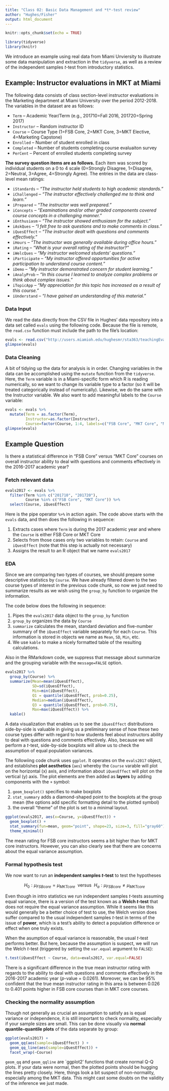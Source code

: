 ```yaml
---
title: "Class 02: Basic Data Management and *t*-test review"
author: "Hughes/Fisher"
output: html_document
---
```


```r
knitr::opts_chunk$set(echo = TRUE)
```

```r
library(tidyverse)
library(knitr)
```


We introduce an example using real data from Miami Unviersity to illustrate some data manipulation and extraction in the `tidyverse`, as well as a review of the independent samples $t$-test from introductory statistics.

## Example: Instructor evaluations in MKT at Miami

The following data consists of class section-level instructor evaluations in the Marketing department at Miami University over the period 2012-2018. The variables in the dataset are as follows:

* `Term`	-- Academic Year/Term (e.g., 201710=Fall 2016, 201720=Spring 2017)
* `Instructor`	-- Random instructor ID
* `Course`	-- Course Type (1=FSB Core, 2=MKT Core, 3=MKT Elective, 4=Marketing Capstone)
* `Enrolled`	-- Number of student enrolled in class
* `Completed`	-- Number of students completing course evaluaiton survey
* `PerCent`	-- Percent of enrolled students completing survey

**The survey question items are as follows.**  Each item was scored by individual students on a 0 to 4 scale (0=Strongly Disagree, 1=Disagree, 2=Neutral, 3=Agree, 4=Strongly Agree).  The entries in the data are class-level mean ratings:

* `iStandards` -- *"The instructor held students to high academic standards."*  
* `iChallenged`	-- *"The instructor effectively challenged me to think and learn."*  
* `iPrepared`	-- *"The instructor was well prepared."*  
* `iConcepts`	-- *"Examinations and/or other graded components covered course concepts in a challenging manner."*  
* `iEnthusiasm`	-- *"The instructor showed enthusiasm for the subject."*  
* `iAskQues`	-- *"I felt free to ask questions and to make comments in class."*  
* `iQuesEffect`	-- *"The instructor dealt with questions and comments effectively."*  
* `iHours`	-- *"The instructor was generally available during office hours."*  
* `iRating`	-- *"What is your overall rating of the instructor?"*  
* `iWelcQues`	-- *"My instructor welcomed students' questions."*  
* `iParticipate` -- *"My instructor offered opportunities for active participation to understand course content."*  
* `iDemo`	-- *"My instructor demonstrated concern for student learning."*  
* `iAnalyProb`	-- *"In this course I learned to analyze complex problems or think about complex issues."*  
* `iTopicApp`	-- *"My appreciation for this topic has increased as a result of this course."*  
* `iUnderstand`	-- *"I have gained an understanding of this material."*  


### Data Input

We read the data directly from the CSV file in Hughes' data repository into a data set called `evals` using the following code.  Because the file is remote, the `read.csv` function must include the path to the file's location:

```r
evals <- read.csv("http://users.miamioh.edu/hughesmr/sta363/teachingEvals.csv")
glimpse(evals)
```

### Data Cleaning 

A bit of tidying up the data for analysis is in order.  Changing variables in the data can be accomplished using the `mutate` function from the `tidyverse`.  Here, the `Term` variable is in a Miami-specific form which R is reading numerically, so we want to change its variable type to a factor (so it will be treated categorically instead of numerically). Likewise, we do the same with the Instructor variable.  We also want to add meaningful labels to the `Course` variable:

```r
evals <- evals %>%
  mutate(Term = as.factor(Term),
         Instructor=as.factor(Instructor),
         Course=factor(Course, 1:4, labels=c("FSB Core", "MKT Core", "MKT Elective", "MKT Capstone")))
glimpse(evals)
```

## Example Question

Is there a statistical difference in "FSB Core" versus "MKT Core" courses on overall instructor ability to deal with questions and comments effectively in the 2016-2017 academic year?

### Fetch relevant data

```r
evals2017 <- evals %>% 
  filter(Term %in% c("201710", "201720"),
         Course %in% c("FSB Core", "MKT Core")) %>%
  select(Course, iQuesEffect)
```

Here is the pipe operator `%>%` in action again.  The code above starts with the `evals` data, and then does the following in sequence:

1. Extracts cases where `Term` is during the 2017 academic year and where the `Course` is either FSB Core or MKT Core
2. Selects from those cases only two variables to retain: `Course` and `iQuesEffect` (note that this step is actually not necessary) 
3. Assigns the result to an R object that we name `evals2017`

### EDA

Since we are comparing two types of courses, we should prepare some descriptive statistics by `Course`.  We have already filtered down to the two course types of interest in the previous code chunk, so now we just need to summarize results as we wish using the `group_by` function to organize the information.

The code below does the following in sequence:

1. Pipes the `evals2017` data object to the `group_by` function
2. `group_by` organizes the data by `Course`
3. `summarize` calculates the mean, standard deviation and five-number summary of the `iQuesEffect` variable separately for each `Course`.  This information is stored in objects we name as `Mean`, `SD`, `Min`, etc.
4. We use `kable` to make a nicely formatted table of the resulting calculations.

Also in the RMarkdown code, we suppress that message about summarize and the grouping variable with the `message=FALSE` option.

```r
evals2017 %>%
  group_by(Course) %>%
  summarize(Mean=mean(iQuesEffect),
            SD=sd(iQuesEffect),
            Min=min(iQuesEffect),
            Q1 = quantile(iQuesEffect, prob=0.25),
            Median=median(iQuesEffect),
            Q3 = quantile(iQuesEffect, prob=0.75),
            Max=max(iQuesEffect)) %>%
  kable()
```

A data visualization that enables us to see the `iQuesEffect` distributions side-by-side is valuable in giving us a preliminary sense of how these two course types differ with regard to how students feel about instructors ability to deal with questions and comments effectively.  Also, because we will perform a *t*-test, side-by-side boxplots will allow us to check the assumption of equal population variances. 

The followiing code chunk uses `ggplot`.  It operates on the `evals2017` object, and establishes **plot aesthetics** (`aes`) whereby the `Course` varable will plot on the horizontal (x) axis, and information about `iQuesEffect` will plot on the vertical (y) axis.  The plot elements are then added as **layers** by adding components with the `+` symbol:

1. `geom_boxplot()` specifies to make boxplots
2. `stat_summary` adds a diamond-shaped point to the boxplots at the group mean (the options add specific formatting detail to the plotted symbol)
3. the overall "theme" of the plot is set to a minimal layout.

```r
ggplot(evals2017, aes(x=Course, y=iQuesEffect)) + 
  geom_boxplot() + 
  stat_summary(fun=mean, geom="point", shape=23, size=3, fill="gray60") + 
  theme_minimal()
```

The mean rating for FSB core instructors seems a bit higher than for MKT core instructors.  However, you can also clearly see that there are concerns about the equal variance assumption.

### Formal hypothesis test

We now want to run an **independent samples *t*-test** to test the hypotheses

$$H_0: \mu_{FSBcore} = \mu_{MKTcore} ~~ \textrm{versus} ~~ H_a: \mu_{FSBcore} \neq \mu_{MKTcore} $$

Even though in intro statistics we run independent samples *t*-tests assuming equal variance, there is a version of the test known as a **Welch *t*-test** that does not require the equal variance assumption.  While it seems like this would generally be a better choice of test to use, the Welch version does suffer compared to the usual independent samples *t*-test in terms of the issue of **power**, which is a test's ability to detect a population difference or effect when one truly exists.  

When the asumption of equal variance is reasonable, the usual *t*-test performs better.  But here, because the assumption is suspect, we will run the Welch *t*-test (triggered by setting the `var.equal` argument to `FALSE`):

```r
t.test(iQuesEffect ~ Course, data=evals2017, var.equal=FALSE)
```

There is a significant difference in the true mean instructor rating with regards to the ability to deal with questions and comments effectively in the 2016-2017 academic year (*p*-value = 0.0261).  Moreover, we can be 95% confident that the true mean instructor rating in this area is between 0.026 to 0.401 points higher in FSB core courses than in MKT core courses.

### Checking the normality assumption

Though not generally as crucial an assumption to satisfy as is equal variance or independence, it is still important to check normality, especially if your sample sizes are small.  This can be done visually via **normal quantile-quantile plots** of the data separate by group:

```r
ggplot(evals2017) + 
  geom_qq(aes(sample=iQuesEffect) ) + 
  geom_qq_line(aes(sample=iQuesEffect)) + 
  facet_wrap(~Course)
```

`geom_qq` and `geom_qqline` are `ggplot2' functions that create normal Q-Q plots.  If your data were normal, then the plotted points should be hugging the lines pretty closely. Here, things look a bit suspect of non-normality, especially among the MKT data. This might cast some doubts on the validity of the inference we just made.

